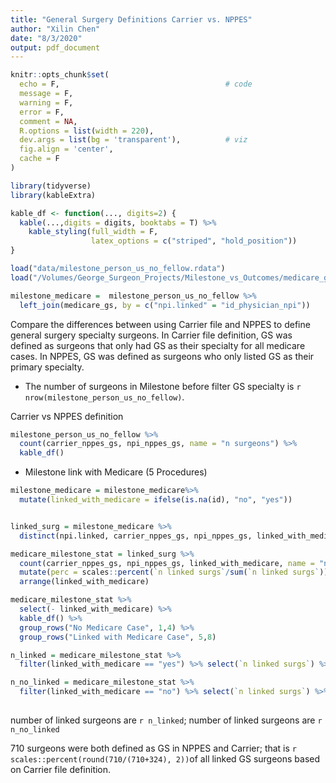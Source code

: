 ```yaml
---
title: "General Surgery Definitions Carrier vs. NPPES"
author: "Xilin Chen"
date: "8/3/2020"
output: pdf_document
---
```


```r
knitr::opts_chunk$set(
  echo = F,                                     # code
  message = F,
  warning = F,
  error = F,
  comment = NA,
  R.options = list(width = 220),
  dev.args = list(bg = 'transparent'),          # viz
  fig.align = 'center',
  cache = F
)

library(tidyverse)
library(kableExtra)

kable_df <- function(..., digits=2) {
  kable(...,digits = digits, booktabs = T) %>% 
    kable_styling(full_width = F,
                  latex_options = c("striped", "hold_position"))
}

```

```r
load("data/milestone_person_us_no_fellow.rdata")
load("/Volumes/George_Surgeon_Projects/Milestone_vs_Outcomes/medicare_gs_by_abs.rdata")

milestone_medicare =  milestone_person_us_no_fellow %>% 
  left_join(medicare_gs, by = c("npi.linked" = "id_physician_npi"))
```

Compare the differences between using Carrier file and NPPES to define general surgery specialty surgeons. In Carrier file definition, GS was defined as surgeons that only had GS as their specialty for all medicare cases. In NPPES, GS was defined as surgeons who only listed GS as their primary specialty.


- The number of surgeons in Milestone before filter GS specialty is `r nrow(milestone_person_us_no_fellow)`.

Carrier vs NPPES definition

```r
milestone_person_us_no_fellow %>% 
  count(carrier_nppes_gs, npi_nppes_gs, name = "n surgeons") %>% 
  kable_df()
```


- Milestone link with Medicare (5 Procedures)

```r
milestone_medicare = milestone_medicare%>% 
  mutate(linked_with_medicare = ifelse(is.na(id), "no", "yes"))


linked_surg = milestone_medicare %>% 
  distinct(npi.linked, carrier_nppes_gs, npi_nppes_gs, linked_with_medicare)

medicare_milestone_stat = linked_surg %>% 
  count(carrier_nppes_gs, npi_nppes_gs, linked_with_medicare, name = "n linked surgs") %>% 
  mutate(perc = scales::percent(`n linked surgs`/sum(`n linked surgs`))) %>% 
  arrange(linked_with_medicare) 

medicare_milestone_stat %>% 
  select(- linked_with_medicare) %>%
  kable_df() %>% 
  group_rows("No Medicare Case", 1,4) %>% 
  group_rows("Linked with Medicare Case", 5,8) 

n_linked = medicare_milestone_stat %>%
  filter(linked_with_medicare == "yes") %>% select(`n linked surgs`) %>% sum()

n_no_linked = medicare_milestone_stat %>%
  filter(linked_with_medicare == "no") %>% select(`n linked surgs`) %>% sum()
  
```

number of linked surgeons are `r n_linked`; number of linked surgeons are `r n_no_linked`

710 surgeons were both defined as GS in NPPES and Carrier; that is `r scales::percent(round(710/(710+324), 2))`of all linked GS surgeons based on Carrier file definition.




